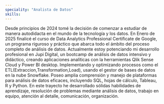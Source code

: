 ```yaml
---
speciality: "Analista de Datos"
skills: 
---
```


Desde principios de 2024 tomé la decisión de comenzar a estudiar de
manera autodidacta en el mundo de la tecnología y los datos. En Enero de 2025 finalicé el curso de Data Analytics Professional Certificate de Google, un programa riguroso y práctico que abarca todo el ámbito
del proceso completo de análisis de datos. Actualmente estoy potenciando mi desarrollo profesional en Jupi Digital, un bootcamp de
análisis de datos intensivo y didáctico, creando aplicaciones analíticas con la herramientas Qlik Sense Cloud y Power BI desktop.
Implementando y optimizando procesos como el ETL(Extraccion,Transformation,Load), usando el gestor de bases de
datos en la nube Snowflake. Poseo amplia comprensión y manejo de plataformas para análisis de datos eficaces, incluyendo SQL, hojas de
cálculo, Tableau, R y Python. En este trayecto he desarrollado sólidas habilidades de aprendizaje, resolución de problemas mediante análisis
de datos, trabajo en equipo, atención al detalle, comunicación, organización.